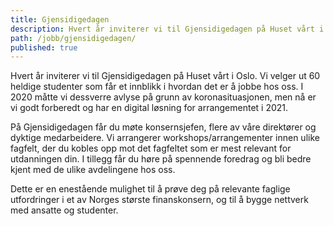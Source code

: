 ```yaml
---
title: Gjensidigedagen
description: Hvert år inviterer vi til Gjensidigedagen på Huset vårt i Oslo.
path: /jobb/gjensidigedagen/
published: true
---
```


Hvert år inviterer vi til Gjensidigedagen på Huset vårt i Oslo. Vi
velger ut 60 heldige studenter som får et innblikk i hvordan det er å
jobbe hos oss. I 2020 måtte vi dessverre avlyse på grunn av
koronasituasjonen, men nå er vi godt forberedt og har en digital løsning
for arrangementet i 2021.

På Gjensidigedagen får du møte konsernsjefen, flere av våre direktører
og dyktige medarbeidere. Vi arrangerer workshops/arrangementer innen
ulike fagfelt, der du kobles opp mot det fagfeltet som er mest relevant
for utdanningen din. I tillegg får du høre på spennende foredrag og bli
bedre kjent med de ulike avdelingene hos oss.

Dette er en enestående mulighet til å prøve deg på relevante faglige
utfordringer i et av Norges største finanskonsern, og til å bygge
nettverk med ansatte og studenter.
